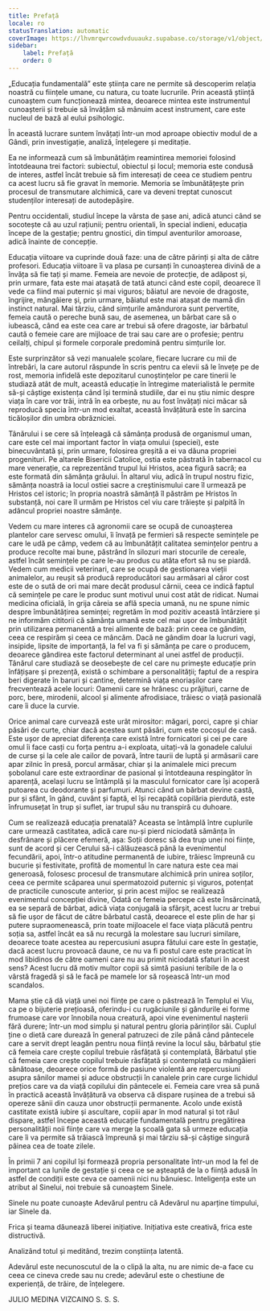 ```yaml
---
title: Prefață
locale: ro
statusTranslation: automatic
coverImage: https://lhvmrqwrcowdvduuaukz.supabase.co/storage/v1/object/public/strapi-uploads/small_cover-educacion-fundamental.webp-2d51a7828a2b1309555be27f7e2a61a0.webp
sidebar:
    label: Prefață
    order: 0
---
```

„Educația fundamentală” este știința care ne permite să descoperim relația noastră cu ființele umane, cu natura, cu toate lucrurile. Prin această știință cunoaștem cum funcționează mintea, deoarece mintea este instrumentul cunoașterii și trebuie să învățăm să mânuim acest instrument, care este nucleul de bază al eului psihologic.

În această lucrare suntem învățați într-un mod aproape obiectiv modul de a Gândi, prin investigație, analiză, înțelegere și meditație.

Ea ne informează cum să îmbunătățim reamintirea memoriei folosind întotdeauna trei factori: subiectul, obiectul și locul; memoria este condusă de interes, astfel încât trebuie să fim interesați de ceea ce studiem pentru ca acest lucru să fie gravat în memorie. Memoria se îmbunătățește prin procesul de transmutare alchimică, care va deveni treptat cunoscut studenților interesați de autodepășire.

Pentru occidentali, studiul începe la vârsta de șase ani, adică atunci când se socotește că au uzul rațiunii; pentru orientali, în special indieni, educația începe de la gestație; pentru gnostici, din timpul aventurilor amoroase, adică înainte de concepție.

Educația viitoare va cuprinde două faze: una de către părinți și alta de către profesori. Educația viitoare îi va plasa pe cursanți în cunoașterea divină de a învăța să fie tați și mame. Femeia are nevoie de protecție, de adăpost și, prin urmare, fata este mai atașată de tată atunci când este copil, deoarece îl vede ca fiind mai puternic și mai viguros; băiatul are nevoie de dragoste, îngrijire, mângâiere și, prin urmare, băiatul este mai atașat de mamă din instinct natural. Mai târziu, când simțurile amândurora sunt pervertite, femeia caută o pereche bună sau, de asemenea, un bărbat care să o iubească, când ea este cea care ar trebui să ofere dragoste, iar bărbatul caută o femeie care are mijloace de trai sau care are o profesie; pentru ceilalți, chipul și formele corporale predomină pentru simțurile lor.

Este surprinzător să vezi manualele școlare, fiecare lucrare cu mii de întrebări, la care autorul răspunde în scris pentru ca elevii să le învețe pe de rost, memoria infidelă este depozitarul cunoștințelor pe care tinerii le studiază atât de mult, această educație în întregime materialistă le permite să-și câștige existența când își termină studiile, dar ei nu știu nimic despre viața în care vor trăi, intră în ea orbește, nu au fost învățați nici măcar să reproducă specia într-un mod exaltat, această învățătură este în sarcina ticăloșilor din umbra obrăzniciei.

Tânărului i se cere să înțeleagă că sămânța produsă de organismul uman, care este cel mai important factor în viața omului (speciei), este binecuvântată și, prin urmare, folosirea greșită a ei va dăuna propriei progenituri. Pe altarele Bisericii Catolice, ostia este păstrată în tabernacol cu mare venerație, ca reprezentând trupul lui Hristos, acea figură sacră; ea este formată din sămânța grâului. În altarul viu, adică în trupul nostru fizic, sămânța noastră ia locul ostiei sacre a creștinismului care îl urmează pe Hristos cel istoric; în propria noastră sămânță îl păstrăm pe Hristos în substanță, noi care îl urmăm pe Hristos cel viu care trăiește și palpită în adâncul propriei noastre sămânțe.

Vedem cu mare interes că agronomii care se ocupă de cunoașterea plantelor care servesc omului, îi învață pe fermieri să respecte semințele pe care le udă pe câmp, vedem că au îmbunătățit calitatea semințelor pentru a produce recolte mai bune, păstrând în silozuri mari stocurile de cereale, astfel încât semințele pe care le-au produs cu atâta efort să nu se piardă. Vedem cum medicii veterinari, care se ocupă de gestionarea vieții animalelor, au reușit să producă reproducători sau armăsari al căror cost este de o sută de ori mai mare decât produsul cărnii, ceea ce indică faptul că semințele pe care le produc sunt motivul unui cost atât de ridicat. Numai medicina oficială, în grija căreia se află specia umană, nu ne spune nimic despre îmbunătățirea seminței; regretăm în mod pozitiv această întârziere și ne informăm cititorii că sămânța umană este cel mai ușor de îmbunătățit prin utilizarea permanentă a trei alimente de bază: prin ceea ce gândim, ceea ce respirăm și ceea ce mâncăm. Dacă ne gândim doar la lucruri vagi, insipide, lipsite de importanță, la fel va fi și sămânța pe care o producem, deoarece gândirea este factorul determinant al unei astfel de producții. Tânărul care studiază se deosebește de cel care nu primește educație prin înfățișare și prezență, există o schimbare a personalității; faptul de a respira beri digerate în baruri și cantine, determină viața enoriașilor care frecventează acele locuri: Oamenii care se hrănesc cu prăjituri, carne de porc, bere, mirodenii, alcool și alimente afrodisiace, trăiesc o viață pasională care îi duce la curvie.

Orice animal care curvează este urât mirositor: măgari, porci, capre și chiar păsări de curte, chiar dacă acestea sunt păsări, cum este cocoșul de casă. Este ușor de apreciat diferența care există între fornicatori și cei pe care omul îi face casți cu forța pentru a-i exploata, uitați-vă la gonadele calului de curse și la cele ale cailor de povară, între taurii de luptă și armăsarii care apar zilnic în presă, porcul armăsar, chiar și la animalele mici precum șobolanul care este extraordinar de pasional și întotdeauna respingător în aparență, același lucru se întâmplă și la masculul fornicator care își acoperă putoarea cu deodorante și parfumuri. Atunci când un bărbat devine castă, pur și sfânt, în gând, cuvânt și faptă, el își recapătă copilăria pierdută, este înfrumusețat în trup și suflet, iar trupul său nu transpiră cu duhoare.

Cum se realizează educația prenatală? Aceasta se întâmplă între cuplurile care urmează castitatea, adică care nu-și pierd niciodată sămânța în desfrânare și plăcere efemeră, așa: Soții doresc să dea trup unei noi ființe, sunt de acord și cer Cerului să-i călăuzească până la evenimentul fecundării, apoi, într-o atitudine permanentă de iubire, trăiesc împreună cu bucurie și festivitate, profită de momentul în care natura este cea mai generoasă, folosesc procesul de transmutare alchimică prin unirea soților, ceea ce permite scăparea unui spermatozoid puternic și viguros, potențat de practicile cunoscute anterior, și prin acest mijloc se realizează evenimentul concepției divine, Odată ce femeia percepe că este însărcinată, ea se separă de bărbat, adică viața conjugală ia sfârșit, acest lucru ar trebui să fie ușor de făcut de către bărbatul castă, deoarece el este plin de har și putere supraomenească, prin toate mijloacele el face viața plăcută pentru soția sa, astfel încât ea să nu recurgă la molestare sau lucruri similare, deoarece toate acestea au repercusiuni asupra fătului care este în gestație, dacă acest lucru provoacă daune, ce nu va fi postul care este practicat în mod libidinos de către oameni care nu au primit niciodată sfaturi în acest sens? Acest lucru dă motiv multor copii să simtă pasiuni teribile de la o vârstă fragedă și să le facă pe mamele lor să roșească într-un mod scandalos.

Mama știe că dă viață unei noi ființe pe care o păstrează în Templul ei Viu, ca pe o bijuterie prețioasă, oferindu-i cu rugăciunile și gândurile ei forme frumoase care vor înnobila noua creatură, apoi vine evenimentul nașterii fără durere; într-un mod simplu și natural pentru gloria părinților săi. Cuplul ține o dietă care durează în general patruzeci de zile până când pântecele care a servit drept leagăn pentru noua ființă revine la locul său, bărbatul știe că femeia care crește copilul trebuie răsfățată și contemplată, Bărbatul știe că femeia care crește copilul trebuie răsfățată și contemplată cu mângâieri sănătoase, deoarece orice formă de pasiune violentă are repercusiuni asupra sânilor mamei și aduce obstrucții în canalele prin care curge lichidul prețios care va da viață copilului din pântecele ei. Femeia care vrea să pună în practică această învățătură va observa că dispare rușinea de a trebui să opereze sânii din cauza unor obstrucții permanente. Acolo unde există castitate există iubire și ascultare, copiii apar în mod natural și tot răul dispare, astfel începe această educație fundamentală pentru pregătirea personalității noii ființe care va merge la școală gata să urmeze educația care îi va permite să trăiască împreună și mai târziu să-și câștige singură pâinea cea de toate zilele.

În primii 7 ani copilul își formează propria personalitate într-un mod la fel de important ca lunile de gestație și ceea ce se așteaptă de la o ființă adusă în astfel de condiții este ceva ce oamenii nici nu bănuiesc. Inteligența este un atribut al Sinelui, noi trebuie să cunoaștem Sinele.

Sinele nu poate cunoaște Adevărul pentru că Adevărul nu aparține timpului, iar Sinele da.

Frica și teama dăunează liberei inițiative. Inițiativa este creativă, frica este distructivă.

Analizând totul și meditând, trezim conștiința latentă.

Adevărul este necunoscutul de la o clipă la alta, nu are nimic de-a face cu ceea ce cineva crede sau nu crede; adevărul este o chestiune de experiență, de trăire, de înțelegere.

JULIO MEDINA VIZCAINO
S. S. S.
